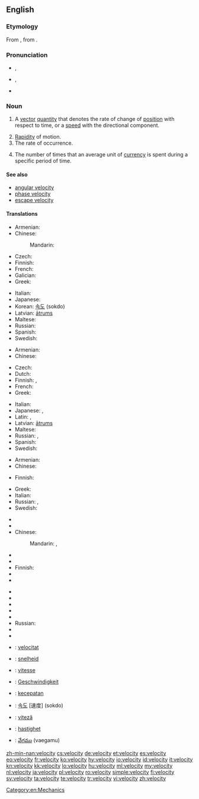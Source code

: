{{wikipedia|dab=velocity (disambiguation)|velocity}}
==English==

===Etymology===
From {{etyl|la}} {{term|velocitas|vēlōcitās|speed|lang=la}}, from {{term|velox|vēlōx|fast|lang=la}}.

===Pronunciation===
* {{a|RP}} {{IPA|/vəˈlɒsəti/}}, {{SAMPA|/v@"lQs@ti/}}
* {{a|GenAm}} {{IPA|/vəˈlɑsəti/}}, {{SAMPA|/v@"lAs@ti/}}
* {{audio|en-us-velocity.ogg|Audio (US)}}

===Noun===
{{wikipedia}}
{{en-noun|velocities|-}}

# {{physics}} A [[vector]] [[quantity]] that denotes the rate of change of [[position]] with respect to time, or a [[speed]] with the directional component.
# [[rapidity|Rapidity]] of motion.
# The rate of occurrence.
# {{economics}} The number of times that an average unit of [[currency]] is spent during a specific period of time.

====See also====
* [[angular velocity]]
* [[phase velocity]]
* [[escape velocity]]

====Translations====
{{trans-top|vector quantity}}
* Armenian: {{t-|hy|արագություն|tr=aragut’yun}}
* Chinese:
*: Mandarin: {{t|zh|速度|tr=sùdù|sc=Hani}}
* Czech: {{t-|cs|rychlost|f}}
* Finnish: {{t+|fi|nopeus}}
* French: {{t|fr|vitesse|f}}
* Galician: {{t+|gl|velocidade|f|xs=Galician}}
* Greek: {{t|el|ταχύτητα|f|tr=tachýtita|sc=Grek}}
{{trans-mid}}
* Italian: {{t+|it|velocità|f}}
* Japanese: {{t+|ja|速度|tr=[[そくど]], sokudo}}
* Korean: [[속도]] (sokdo)
* Latvian: [[ātrums]] {{m}}
* Maltese: {{t-|mt|veloċità|f|xs=Maltese}}
* Russian: {{t+|ru|скорость|f|tr=skórost’}}
* Spanish: {{t+|es|velocidad|f}}
* Swedish: {{t+|sv|hastighet|c}}
{{trans-bottom}}

{{trans-top|rapidity of motion}}
* Armenian: {{t-|hy|արագություն|tr=aragut’yun}}
* Chinese:
*: {{trreq|Mandarin}}
* Czech: {{t-|cs|rychlost|f}}
* Dutch: {{t+|nl|snelheid}}
* Finnish: {{t+|fi|vauhti}}, {{t+|fi|nopeus}}
* French: {{t|fr|vitesse|f}}
* Greek: {{t|el|ταχύτητα|f|tr=tachýtita|sc=Grek}}
{{trans-mid}}
* Italian: {{t+|it|velocità|f}}
* Japanese: {{t|ja|速さ|tr=[[はやさ]], hayasa}}, {{t+|ja|速度|tr=[[そくど]], sokudo}}
* Latin: {{t-|la|celeritas|f|alt=celeritās}}, {{t-|la|velocitas|f|alt=vēlōcitās}}
* Latvian: [[ātrums]] {{m}}
* Maltese: {{t-|mt|veloċità|f|xs=Maltese}}
* Russian: {{t+|ru|скорость|f|tr=skórostʹ}}, {{t|ru|быстрота|f|tr=bystrotá}}
* Spanish: {{t+|es|velocidad|f}}
* Swedish: {{t+|sv|fart|c}}
{{trans-bottom}}

{{trans-top|the rate of occurrence}}
* Armenian: {{t|hy|հաճախություն|tr=hač̣axut’yun}}
* Chinese:
*: {{trreq|Mandarin}}
* Finnish: {{t|fi|vauhti}}
{{trans-mid}}
* Greek: {{t|el|ταχύτητα|f|tr=tachýtita|sc=Grek}}
* Italian: {{t+|it|velocità|f}}
* Russian: {{t+|ru|скорость|f|tr=skórostʹ}}, {{t|ru|быстрота|f|tr=bystrotá}}
* Swedish: {{t+|sv|hastighet|c}}
{{trans-bottom}}

{{trans-top|economics}}
* {{trreq|ar}}
* {{trreq|hy}}
* Chinese:
*: Mandarin: {{t|zh|周轉率|sc=Hani}}, {{t|zh|周转率|tr=zhōuzhuǎnlǜ|sc=Hani}}
* {{trreq|cs}}
* {{trreq|nl}}
* Finnish: {{t|fi|kiertonopeus}}
* {{trreq|fr}}
* {{trreq|de}}
{{trans-mid}}
* {{trreq|hi}}
* {{trreq|it}}
* {{trreq|ja}}
* {{trreq|ko}}
* {{trreq|pt}}
* Russian: {{t|ru|скорость|f|tr=skórostʹ|sc=Cyrl}} {{qualifier|обращения денег}}
* {{trreq|es}}
* {{trreq|vi}}
{{trans-bottom}}

{{checktrans-top}}
* {{ttbc|ca}}: [[velocitat]] {{f}}
* {{ttbc|nl}}: [[snelheid]] {{f}}
* {{ttbc|fr}}: [[vitesse]] {{f}}
* {{ttbc|de}}: [[Geschwindigkeit]] {{f}}
* {{ttbc|id}}: [[cepat|kecepatan]]
* {{ttbc|ko}}: [[속도]] [速度] (sokdo)
{{trans-mid}}
* {{ttbc|ro}}: [[viteză]] {{f}}
* {{ttbc|sv}}: [[hastighet]] {{c}}
* {{ttbc|te}}: [[వేగము]] (vaegamu)
{{trans-bottom}}

[[Category:en:Mechanics]]

[[zh-min-nan:velocity]]
[[cs:velocity]]
[[de:velocity]]
[[et:velocity]]
[[es:velocity]]
[[eo:velocity]]
[[fr:velocity]]
[[ko:velocity]]
[[hy:velocity]]
[[io:velocity]]
[[id:velocity]]
[[it:velocity]]
[[kn:velocity]]
[[kk:velocity]]
[[lo:velocity]]
[[hu:velocity]]
[[ml:velocity]]
[[my:velocity]]
[[nl:velocity]]
[[ja:velocity]]
[[pl:velocity]]
[[ro:velocity]]
[[simple:velocity]]
[[fi:velocity]]
[[sv:velocity]]
[[ta:velocity]]
[[te:velocity]]
[[tr:velocity]]
[[vi:velocity]]
[[zh:velocity]]